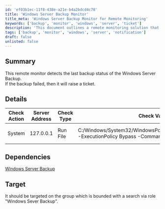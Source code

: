 ```yaml
---
id: 'ef03b1ec-11f8-438e-a21e-b4a2bdcd4c78'
title: 'Windows Server Backup Monitor'
title_meta: 'Windows Server Backup Monitor for Remote Monitoring'
keywords: ['backup', 'monitor', 'windows', 'server', 'ticket']
description: 'This document outlines a remote monitoring solution that detects the last backup status of Windows Server Backup. It raises a ticket if the backup fails, ensuring prompt attention to backup issues.'
tags: ['backup', 'monitor', 'windows', 'server', 'notification']
draft: false
unlisted: false
---
```

## Summary

This remote monitor detects the last backup status of the Windows Server Backup.  
If the backup failed, then it will raise a ticket.

## Details

| Check Action | Server Address | Check Type | Check Value | Comparator | Interval | Result |
|--------------|----------------|-------------|--------------|------------|----------|--------|
| System       | 127.0.0.1     | Run File    | C:/Windows/System32/WindowsPowerShell/v1.0/powershell.exe -ExecutionPolicy Bypass -Command "Get-WBSummary | select-object -ExpandProperty LastBackupResultHR" | Equals     | 3600     | 0      |

## Dependencies

[Windows Server Backup](https://proval.itglue.com/DOC-5078775-13083383)

## Target

It should be targeted on the group which is bounded with a search via role "Windows Sever Backup".












